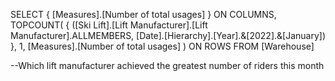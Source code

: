 SELECT 
    { [Measures].[Number of total usages] } ON COLUMNS, 
    TOPCOUNT(
        { ([Ski Lift].[Lift Manufacturer].[Lift Manufacturer].ALLMEMBERS, [Date].[Hierarchy].[Year].&[2022].&[January]) },
        1,
        [Measures].[Number of total usages]
    ) ON ROWS 
FROM [Warehouse]

--Which lift manufacturer achieved the greatest number of riders this month